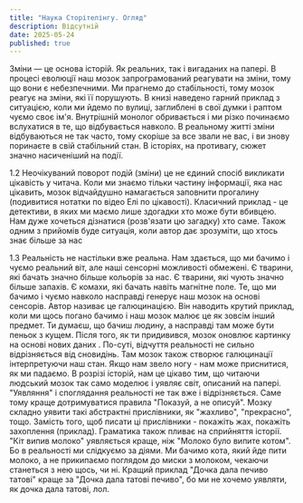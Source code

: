 ---
title: "Наука Сторітелінгу. Огляд"
description: Відсутній
date: 2025-05-24
published: true
---

Зміни — це основа історій. Як реальних, так і вигаданих на папері. 
В процесі еволюції наш мозок запрограмований  реагувати на зміни, тому що вони  є небезпечними. 
Ми прагнемо до стабільності, тому мозок реагує на зміни, які її порушують. 
В книзі наведено гарний приклад з ситуацією, коли ми йдемо по вулиці, заглиблені в свої думки і раптом чуємо своє ім'я. Внутрішній монолог обривається і ми різко починаємо вслухатися в те, що відбувається навколо.
В реальному житті зміни відбуваються не так часто, тому скоріше за все звали не вас, і ви знову  поринаєте в свій стабільний стан. 
В історіях, на противагу, сюжет значно насиченіший  на події.

1.2 
Неочікуваний поворот подій (зміни) це не єдиний спосіб викликати цікавість у читача. 
Коли ми знаємо тільки частину інформації, яка нас цікавить, мозок відчайдушно намагається заповнити прогалину (подивитися нотатки по відео Елі по цікавості).
Класичний приклад - це детективи, в яких ми маємо лише здогадки хто може бути вбивцею. Нам дуже хочеться дізнатися (розв'язати цю загадку) хто саме. 
Також одним з прийомів буде ситуація, коли автор дає зрозуміти, що хтось знає більше за нас

1.3 
Реальність не настільки вже реальна. Нам здається, що ми бачимо і чуємо реальний віт, але наші сенсорні можливості обмежені. 
Є тварини, які бачать значно більше кольорів за нас. Є тварини, які чують значно більше запахів. Є комахи, які бачать навіть магнітне поле.
Те, що ми бачимо і чуємо навколо насправді генерує наш мозок на основі сенсорів. 
Автор називає це галюцинацією. 
Він наводить крутий приклад, коли ми щось погано бачимо і наш мозок малює це як зовсім інший предмет. 
Ти думаєш, що бачиш людину, а насправді там може бути пеньок з кущем. 
Після того, як ти придивився, мозок оновлює картинку на основі нових даних .
По-суті, відчуття реальності не сильно відрізняється від сновидінь. Там мозок також створює  галюцинації інтерпретуючи наш стан.
Якщо нам звело ногу - нам може приснитися, як ми падаємо.
В розрізі історій, нам це цікаво тим, що читаючи людський мозок так само моделює і уявляє світ, описаний на папері.
"Уявляння" і споглядання реальності не так вже і відрізняється.
Саме тому краще дотримуватися правила "Показуй, а не описуй". 
Мозку складно уявити такі абстрактні прислівники, як "жахливо", "прекрасно", тощо. Замість того, щоб писати ці прислівники - покажіть жах, покажіть захоплення (приклад).
Граматика також пливає на сприйняття історії.
"Кіт випив молоко" уявляється краще, ніж "Молоко було випите котом".
Бо в реальності ми слідкуємо за діями. Ми бачимо кота, який йде пити молоко, а не прикипаємо поглядом до миски з молоком, чекаючи станеться з нею щось, чи ні.
Кращий приклад 
"Дочка дала печиво татові" краще за "Дочка дала татові печиво", бо ми не хочемо уявляти, як дочка дала татові, лол. 